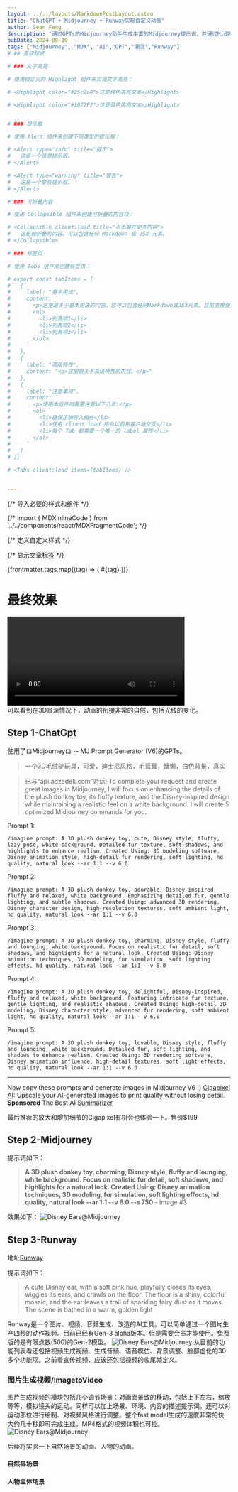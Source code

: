 ```yaml
---
layout: ../../layouts/MarkdownPostLayout.astro
title: "ChatGPT + Midjourney + Runway实现自定义动画"
author: Sean Feng
description: "通过GPTs的Midjourney助手生成丰富的Midjourney提示词，并通过Mid尝试完善后，借助Runway强大能力转成有趣动画短视频"
pubDate: 2024-08-10
tags: ["Midjourney", "MDX", "AI","GPT","潮流","Runway"]
# ## 高级样式

# ### 文字高亮

# 使用自定义的 Highlight 组件来实现文字高亮：

# <Highlight color="#25c2a0">这是绿色高亮文本</Highlight>

# <Highlight color="#1877F2">这是蓝色高亮文本</Highlight>


# ### 提示框

# 使用 Alert 组件来创建不同类型的提示框：

# <Alert type="info" title="提示">
#   这是一个信息提示框。
# </Alert>

# <Alert type="warning" title="警告">
#   这是一个警告提示框。
# </Alert>

# ### 可折叠内容

# 使用 Collapsible 组件来创建可折叠的内容块：

# <Collapsible client:load title="点击展开更多内容">
#   这是被折叠的内容。可以包含任何 Markdown 或 JSX 元素。
# </Collapsible>

# ### 标签页

# 使用 Tabs 组件来创建标签页：

# export const tabItems = [
#   {
#     label: "基本用法",
#     content: `
#       <p>这里是关于基本用法的内容。您可以包含任何Markdown或JSX元素。目前直接使用tabs组件会报错，所以暂时使用这个妥协方案。</p>
#       <ul>
#         <li>列表项1</li>
#         <li>列表项2</li>
#         <li>列表项3</li>
#       </ul>
#     `
#   },
#   {
#     label: "高级特性",
#     content: "<p>这里是关于高级特性的内容。</p>"
#   },
#   {
#     label: "注意事项",
#     content: `
#       <p>使用本组件时需要注意以下几点:</p>
#       <ol>
#         <li>确保正确导入组件</li>
#         <li>使用 client:load 指令以启用客户端交互</li>
#         <li>每个 Tab 都需要一个唯一的 label 属性</li>
#       </ol>
#     `
#   }
# ];

# <Tabs client:load items={tabItems} />


---
```


{/* 导入必要的样式和组件 */}

{/* import { MDXInlineCode } from '../../components/react/MDXFragmentCode'; */}

{/* 定义自定义样式 */}
<style>
{`
  @keyframes fadeIn {
    0% { opacity: 0; }
    100% { opacity: 1; }
  }
`}
</style>

{/* 显示文章标签 */}
<div className="flex justify-center flex-wrap gap-2 mb-4">
  {frontmatter.tags.map((tag) => (
    <span key={tag} className="inline-block bg-gray-200 rounded-full px-3 py-1 text-sm font-semibold text-gray-700">
      #{tag}
    </span>
  ))}
</div>

# 最终效果

<div class="flex flex-1 justify-center">
    <video controls width="400">
    <source src="../../../public/videos/Disney Ears.mp4" type="video/mp4" />
    会动的Ears
    </video>
</div>
可以看到在3D景深情况下，动画的衔接非常的自然，包括光线的变化。

## Step 1-ChatGpt
使用了ロMidjourneyロ -- MJ Prompt Generator (V6)的GPTs。
> 一个3D毛绒驴玩具，可爱，迪士尼风格，毛茸茸，慵懒，白色背景，真实

> 已与“api.adzedek.com”对话:
To complete your request and create great images in Midjourney, I will focus on enhancing the details of the plush donkey toy, its fluffy texture, and the Disney-inspired design while maintaining a realistic feel on a white background. I will create 5 optimized Midjourney commands for you.

Prompt 1:
```
/imagine prompt: A 3D plush donkey toy, cute, Disney style, fluffy, lazy pose, white background. Detailed fur texture, soft shadows, and highlights to enhance realism. Created Using: 3D modeling software, Disney animation style, high-detail fur rendering, soft lighting, hd quality, natural look --ar 1:1 --v 6.0
```
Prompt 2:
```
/imagine prompt: A 3D plush donkey toy, adorable, Disney-inspired, fluffy and relaxed, white background. Emphasizing detailed fur, gentle lighting, and subtle shadows. Created Using: advanced 3D rendering, Disney character design, high-resolution textures, soft ambient light, hd quality, natural look --ar 1:1 --v 6.0
```

Prompt 3:
```
/imagine prompt: A 3D plush donkey toy, charming, Disney style, fluffy and lounging, white background. Focus on realistic fur detail, soft shadows, and highlights for a natural look. Created Using: Disney animation techniques, 3D modeling, fur simulation, soft lighting effects, hd quality, natural look --ar 1:1 --v 6.0
```

Prompt 4:
```
/imagine prompt: A 3D plush donkey toy, delightful, Disney-inspired, fluffy and relaxed, white background. Featuring intricate fur texture, gentle lighting, and realistic shadows. Created Using: high-detail 3D modeling, Disney character style, advanced fur rendering, soft ambient light, hd quality, natural look --ar 1:1 --v 6.0
```

Prompt 5:
```
/imagine prompt: A 3D plush donkey toy, lovable, Disney style, fluffy and lounging, white background. Detailed fur, soft lighting, and shadows to enhance realism. Created Using: 3D rendering software, Disney animation influence, high-detail textures, soft light effects, hd quality, natural look --ar 1:1 --v 6.0
```
---

Now copy these prompts and generate images in Midjourney V6 :)
[Gigapixel AI](https://www.topazlabs.com/gigapixel/ref/2451/): Upscale your AI-generated images to print quality without losing detail.
**Sponsored**
The Best AI [Summarizer](https://api.adzedek.com/click_linfo0314?chatbot_id=1714971429124x509935022332968960&operation_hash=e66fd44243199cc9f4468b1013a3bf86)

最后推荐的放大和增加细节的Gigapixel有机会也体验一下。售价$199


## Step 2-Midjourney
提示词如下：
> **A 3D plush donkey toy, charming, Disney style, fluffy and lounging, white background. Focus on realistic fur detail, soft shadows, and highlights for a natural look. Created Using: Disney animation techniques, 3D modeling, fur simulation, soft lighting effects, hd quality, natural look --ar 1:1 --v 6.0 --s 750** - Image #3 

效果如下：
<img src="../../../public/pictures/Disney Ears.png" alt="Disney Ears@Midjourney"></img>

## Step 3-Runway
地址[Runway](https://runwayml.com/)

提示词如下：
> A cute Disney ear, with a soft pink hue, playfully closes its eyes, wiggles its ears, and crawls on the floor. The floor is a shiny, colorful mosaic, and the ear leaves a trail of sparkling fairy dust as it moves. The scene is bathed in a warm, golden light
 
Runway是一个图片、视频、音频生成、改造的AI工具。可以简单通过一个图片生产四秒的动作视频。目前已经有Gen-3 alpha版本。但是需要会员才能使用。免费版的是有限点数(500)的Gen-2模型。
<img src="../../../public/pictures/Runway Dashboard.png" alt="Disney Ears@Midjourney"></img>
从目前的功能列表看还包括视频生成视频、生成音频、语音模仿、背景调整、脸部虚化的30多个功能项。之前看宣传视频，应该还包括视频的收尾帧定义。
### 图片生成视频/ImagetoVideo
图片生成视频的模块包括几个调节场景：对画面景致的移动，包括上下左右，缩放等等，模拟镜头的运动。同样可以加上场景、环境、内容的描述提示词。还可以对运动部位进行绘制、对视频风格进行调整。整个fast model生成的速度非常的快
大约几十秒即可完成生成。MP4格式的视频体积也可控。
<img src="../../../public/pictures/Runway Dashboard-ItoV.png" alt="Disney Ears@Midjourney"></img>

后续将实验一下自然场景的动画、人物的动画。

#### 自然界场景

#### 人物主体场景